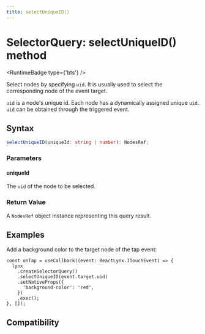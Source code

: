 ```yaml
---
title: selectUniqueID()
---
```



# SelectorQuery: selectUniqueID() method

<RuntimeBadge type={'bts'} />

Select nodes by specifying `uid`. It is usually used to select the corresponding node of the event target.

`uid` is a node's unique id. Each node has a dynamically assigned unique `uid`. `uid` can be obtained through the triggered event.

## Syntax

```ts
selectUniqueID(uniqueId: string | number): NodesRef;
```

### Parameters

#### uniqueId

The `uid` of the node to be selected.

### Return Value

A `NodesRef` object instance representing this query result.

## Examples

Add a background color to the target node of the tap event:

```tsx
const onTap = useCallback((event: ReactLynx.ITouchEvent) => {
  lynx
    .createSelectorQuery()
    .selectUniqueID(event.target.uid)
    .setNativeProps({
      'background-color': 'red',
    })
    .exec();
}, []);
```

## Compatibility


<LegacyCompatTable metadata="lynx-api/selector-query/selectUniqueID" />
